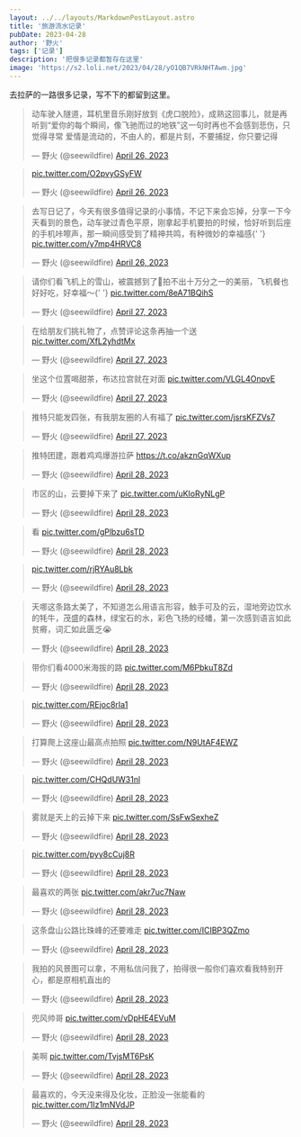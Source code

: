 ```yaml
---
layout: ../../layouts/MarkdownPostLayout.astro
title: '旅游流水记录'
pubDate: 2023-04-28
author: '野火'
tags: ['记录']
description: '把很多记录都暂存在这里'
image: 'https://s2.loli.net/2023/04/28/yO1QB7VRkNHTAwm.jpg'
---
```


去拉萨的一路很多记录，写不下的都留到这里。

<blockquote class="twitter-tweet">
  <p lang="zh" dir="ltr">
    动车驶入隧道，耳机里音乐刚好放到《虎口脱险》，成熟这回事儿，就是再听到“爱你的每个瞬间，像飞驰而过的地铁”这一句时再也不会感到悲伤，只觉得寻常
    爱情是流动的，不由人的，都是片刻，不要捕捉，你只要记得
  </p>
  &mdash; 野火 (@seewildfire) <a href="https://twitter.com/seewildfire/status/1651135861428477953?ref_src=twsrc%5Etfw">April 26, 2023</a>
</blockquote>

<blockquote class="twitter-tweet">
  <p lang="zxx" dir="ltr">
    <a href="https://t.co/O2pvyGSyFW">pic.twitter.com/O2pvyGSyFW</a>
  </p>
  &mdash; 野火 (@seewildfire) <a href="https://twitter.com/seewildfire/status/1651148242586071040?ref_src=twsrc%5Etfw">April 26, 2023</a>
</blockquote>

<blockquote class="twitter-tweet">
  <p lang="zh" dir="ltr">
    去写日记了，今天有很多值得记录的小事情，不记下来会忘掉，分享一下今天看到的景色，动车驶过青色平原，刚拿起手机要拍的时候，恰好听到后座的手机咔嚓声，那一瞬间感受到了精神共鸣，有种微妙的幸福感{' '}
    <a href="https://t.co/y7mp4HRVC8">pic.twitter.com/y7mp4HRVC8</a>
  </p>
  &mdash; 野火 (@seewildfire) <a href="https://twitter.com/seewildfire/status/1651224765489729539?ref_src=twsrc%5Etfw">April 26, 2023</a>
</blockquote>

<blockquote class="twitter-tweet">
  <p lang="zh" dir="ltr">
    请你们看飞机上的雪山，被震撼到了🥹拍不出十万分之一的美丽，飞机餐也好好吃，好幸福～{' '}
    <a href="https://t.co/8eA71BQihS">pic.twitter.com/8eA71BQihS</a>
  </p>
  &mdash; 野火 (@seewildfire) <a href="https://twitter.com/seewildfire/status/1651408196844781568?ref_src=twsrc%5Etfw">April 27, 2023</a>
</blockquote>

<blockquote class="twitter-tweet">
  <p lang="zh" dir="ltr">
    在给朋友们挑礼物了，点赞评论这条再抽一个送 <a href="https://t.co/XfL2yhdtMx">pic.twitter.com/XfL2yhdtMx</a>
  </p>
  &mdash; 野火 (@seewildfire) <a href="https://twitter.com/seewildfire/status/1651467694535843841?ref_src=twsrc%5Etfw">April 27, 2023</a>
</blockquote>

<blockquote class="twitter-tweet">
  <p lang="zh" dir="ltr">
    坐这个位置喝甜茶，布达拉宫就在对面 <a href="https://t.co/VLGL4OnpvE">pic.twitter.com/VLGL4OnpvE</a>
  </p>
  &mdash; 野火 (@seewildfire) <a href="https://twitter.com/seewildfire/status/1651526673811267585?ref_src=twsrc%5Etfw">April 27, 2023</a>
</blockquote>

<blockquote class="twitter-tweet">
  <p lang="zh" dir="ltr">
    推特只能发四张，有我朋友圈的人有福了 <a href="https://t.co/jsrsKFZVs7">pic.twitter.com/jsrsKFZVs7</a>
  </p>
  &mdash; 野火 (@seewildfire) <a href="https://twitter.com/seewildfire/status/1651594890047025158?ref_src=twsrc%5Etfw">April 27, 2023</a>
</blockquote>

<blockquote class="twitter-tweet">
  <p lang="zh" dir="ltr">
    推特团建，跟着鸡鸡爆游拉萨 <a href="https://t.co/akznGqWXup">https://t.co/akznGqWXup</a>
  </p>
  &mdash; 野火 (@seewildfire) <a href="https://twitter.com/seewildfire/status/1651791386835054593?ref_src=twsrc%5Etfw">April 28, 2023</a>
</blockquote>

<blockquote class="twitter-tweet">
  <p lang="zh" dir="ltr">
    市区的山，云要掉下来了 <a href="https://t.co/uKIoRyNLgP">pic.twitter.com/uKIoRyNLgP</a>
  </p>
  &mdash; 野火 (@seewildfire) <a href="https://twitter.com/seewildfire/status/1651794921735745537?ref_src=twsrc%5Etfw">April 28, 2023</a>
</blockquote>

<blockquote class="twitter-tweet">
  <p lang="ja" dir="ltr">
    看 <a href="https://t.co/gPlbzu6sTD">pic.twitter.com/gPlbzu6sTD</a>
  </p>
  &mdash; 野火 (@seewildfire) <a href="https://twitter.com/seewildfire/status/1651801804504694784?ref_src=twsrc%5Etfw">April 28, 2023</a>
</blockquote>

<blockquote class="twitter-tweet">
  <p lang="zxx" dir="ltr">
    <a href="https://t.co/rjRYAu8Lbk">pic.twitter.com/rjRYAu8Lbk</a>
  </p>
  &mdash; 野火 (@seewildfire) <a href="https://twitter.com/seewildfire/status/1651802017965412354?ref_src=twsrc%5Etfw">April 28, 2023</a>
</blockquote>

<blockquote class="twitter-tweet">
  <p lang="zh" dir="ltr">
    天哪这条路太美了，不知道怎么用语言形容，触手可及的云，湿地旁边饮水的牦牛，茂盛的森林，绿宝石的水，彩色飞扬的经幡，第一次感到语言如此贫瘠，词汇如此匮乏😭
  </p>
  &mdash; 野火 (@seewildfire) <a href="https://twitter.com/seewildfire/status/1651804832645402624?ref_src=twsrc%5Etfw">April 28, 2023</a>
</blockquote>

<blockquote class="twitter-tweet">
  <p lang="zh" dir="ltr">
    带你们看4000米海拔的路 <a href="https://t.co/M6PbkuT8Zd">pic.twitter.com/M6PbkuT8Zd</a>
  </p>
  &mdash; 野火 (@seewildfire) <a href="https://twitter.com/seewildfire/status/1651810334410444801?ref_src=twsrc%5Etfw">April 28, 2023</a>
</blockquote>

<blockquote class="twitter-tweet">
  <p lang="zxx" dir="ltr">
    <a href="https://t.co/REjoc8rIa1">pic.twitter.com/REjoc8rIa1</a>
  </p>
  &mdash; 野火 (@seewildfire) <a href="https://twitter.com/seewildfire/status/1651811682828840961?ref_src=twsrc%5Etfw">April 28, 2023</a>
</blockquote>

<blockquote class="twitter-tweet">
  <p lang="zh" dir="ltr">
    打算爬上这座山最高点拍照 <a href="https://t.co/N9UtAF4EWZ">pic.twitter.com/N9UtAF4EWZ</a>
  </p>
  &mdash; 野火 (@seewildfire) <a href="https://twitter.com/seewildfire/status/1651813956095459329?ref_src=twsrc%5Etfw">April 28, 2023</a>
</blockquote>

<blockquote class="twitter-tweet">
  <p lang="zxx" dir="ltr">
    <a href="https://t.co/CHQdUW31nl">pic.twitter.com/CHQdUW31nl</a>
  </p>
  &mdash; 野火 (@seewildfire) <a href="https://twitter.com/seewildfire/status/1651820392405962752?ref_src=twsrc%5Etfw">April 28, 2023</a>
</blockquote>

<blockquote class="twitter-tweet">
  <p lang="zh" dir="ltr">
    雾就是天上的云掉下来 <a href="https://t.co/SsFwSexheZ">pic.twitter.com/SsFwSexheZ</a>
  </p>
  &mdash; 野火 (@seewildfire) <a href="https://twitter.com/seewildfire/status/1651831001197445126?ref_src=twsrc%5Etfw">April 28, 2023</a>
</blockquote>

<blockquote class="twitter-tweet">
  <p lang="zxx" dir="ltr">
    <a href="https://t.co/pyy8cCuj8R">pic.twitter.com/pyy8cCuj8R</a>
  </p>
  &mdash; 野火 (@seewildfire) <a href="https://twitter.com/seewildfire/status/1651852981552422912?ref_src=twsrc%5Etfw">April 28, 2023</a>
</blockquote>

<blockquote class="twitter-tweet">
  <p lang="zh" dir="ltr">
    最喜欢的两张 <a href="https://t.co/akr7uc7Naw">pic.twitter.com/akr7uc7Naw</a>
  </p>
  &mdash; 野火 (@seewildfire) <a href="https://twitter.com/seewildfire/status/1651853920682254337?ref_src=twsrc%5Etfw">April 28, 2023</a>
</blockquote>

<blockquote class="twitter-tweet">
  <p lang="zh" dir="ltr">
    这条盘山公路比珠峰的还要难走 <a href="https://t.co/ICIBP3QZmo">pic.twitter.com/ICIBP3QZmo</a>
  </p>
  &mdash; 野火 (@seewildfire) <a href="https://twitter.com/seewildfire/status/1651855699285254144?ref_src=twsrc%5Etfw">April 28, 2023</a>
</blockquote>

<blockquote class="twitter-tweet">
  <p lang="zh" dir="ltr">
    我拍的风景图可以拿，不用私信问我了，拍得很一般你们喜欢看我特别开心，都是原相机直出的
  </p>
  &mdash; 野火 (@seewildfire) <a href="https://twitter.com/seewildfire/status/1651860678536495104?ref_src=twsrc%5Etfw">April 28, 2023</a>
</blockquote>

<blockquote class="twitter-tweet">
  <p lang="zh" dir="ltr">
    兜风帅哥 <a href="https://t.co/vDpHE4EVuM">pic.twitter.com/vDpHE4EVuM</a>
  </p>
  &mdash; 野火 (@seewildfire) <a href="https://twitter.com/seewildfire/status/1651866787305381888?ref_src=twsrc%5Etfw">April 28, 2023</a>
</blockquote>

<blockquote class="twitter-tweet">
  <p lang="ja" dir="ltr">
    美啊 <a href="https://t.co/TvjsMT6PsK">pic.twitter.com/TvjsMT6PsK</a>
  </p>
  &mdash; 野火 (@seewildfire) <a href="https://twitter.com/seewildfire/status/1651870864135319557?ref_src=twsrc%5Etfw">April 28, 2023</a>
</blockquote>

<blockquote class="twitter-tweet">
  <p lang="zh" dir="ltr">
    最喜欢的，今天没来得及化妆，正脸没一张能看的 <a href="https://t.co/1Iz1mNVdJP">pic.twitter.com/1Iz1mNVdJP</a>
  </p>
  &mdash; 野火 (@seewildfire) <a href="https://twitter.com/seewildfire/status/1651889985115811840?ref_src=twsrc%5Etfw">April 28, 2023</a>
</blockquote>
